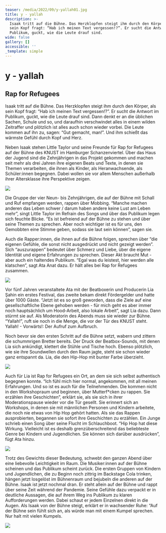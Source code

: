```yaml
---
teaser: /media/2022/09/y-yallah01.jpg
title: y - yallah
description: >-
  Isaak tritt auf die Bühne. Das Herzklopfen steigt ihm durch den Körper, als
  sein Kopf fragt: “Hab ich meinen Text vergessen!?”. Er sucht die Antwort im
  Publikum, guckt, wie die Leute drauf sind.
wide: false
gallery: []
accessible: ''
_template: simple
---
```


# y - yallah

## Rap for Refugees

Isaak tritt auf die Bühne. Das Herzklopfen steigt ihm durch den Körper, als sein Kopf fragt: “Hab ich meinen Text vergessen!?”. Er sucht die Antwort im Publikum, guckt, wie die Leute drauf sind. Dann denkt er an die üblichen Sachen, Schule und so, und daraufhin verschwindet alles in einem wilden Zeitraffer und plötzlich ist alles auch schon wieder vorbei. Die Leute kommen auf ihn zu, sagen: “Gut gemacht, man!”. Und ihm schießt das wärmste Gefühl durch Kopf und Herz.

Neben Isaak stehen Little Taylor und seine Freunde für Rap for Refugees auf der Bühne des KNUST im Hamburger Schanzenviertel. Über das Haus der Jugend sind die Zehnjährigen in das Projekt gekommen und machen seit mehr als drei Jahren ihre eigenen Beats und Texte, in denen sie Themen verarbeiten, die ihnen als Kinder, als Heranwachsende, als Schüler:innen begegnen. Dabei wollen sie vor allem Menschen außerhalb ihrer Altersklasse ihre Perspektive zeigen.

![](/media/2022/09/01.jpg)

Die Gruppe der vier Neun- bis Zehnjährigen, die auf der Bühne mit Schall und Ruf empfangen werden, rappen über Mobbing. “Manche machen anderen das Leben schwer / darum haben andere keine Lust am Leben mehr”, singt Little Taylor im Refrain des Songs und über das Publikum legen sich feuchte Blicke. “Es ist befreiend auf der Bühne zu stehen und über seine Themen zu sprechen. Aber noch wichtiger ist es für uns, den Gemobbten eine Stimme geben, sodass sie laut sein können”, sagen sie.

Auch die Rapper:innen, die ihnen auf die Bühne folgen, sprechen über “die eigenen Gefühle, die sonst nicht ausgedrückt und nicht gezeigt werden”. Sich “auszurappen” bedeutet über Schmerz und Liebe, über die eigene Identität und eigene Erfahrungen zu sprechen. Dieser Akt braucht Mut - aber auch ein haltendes Publikum. “Egal was du leistest, hier werden alle klatschen”, sagt Ata Anat dazu. Er hält alles bei Rap for Refugees zusammen.

![](/media/2022/09/02.jpg)

Vor fünf Jahren veranstaltete Ata mit der Beatboxerin und Producerin Lia Şahin ein erstes Festival, das zweite bekam direkt Fördergelder und hatte über 1000 Gäste. “Jetzt ist es so groß geworden, dass die Ziele auf eine gesellschaftliche Ebene gehoben werden - für mich geht es aber immer noch hauptsächlich um Hood-Arbeit, also lokale Arbeit”, sagt Lia dazu. Dann stürmt sie auf. Als Moderatorin des Abends muss sie wieder zur Bühne. “Yallah!”, ruft sie noch in die Menge, die vor der Tür des KNUST steht. Yallah! - Vorwärts!: Der Aufruf zum Aufbruch.

Noch bevor sie den ersten Schritt auf die Bühne setzt, wabern und zittern die schummrigen Bretter bereits. Der Druck der Beatbox-Sounds, mit denen Lia sich ankündigt, klettert die Stühle und Tische hoch. Ebenso plötzlich, wie sie ihre Soundwellen durch den Raum jagte, steht sie schon wieder ganz entspannt da. Lia, die den Hip-Hop mit bunter Farbe überzieht.

![](/media/2022/09/03.jpg)

Auch für Lia ist Rap for Refugees ein Ort, an dem sie sich selbst authentisch begegnen konnte. “Ich fühl mich hier normal, angekommen, mit all meinen Erfahrungen. Und so ist es auch für die Teilnehmenden. Die kommen nicht in den Workshopraum und beginnen, über Mutterf\*cken zu rappen. Sie erzählen ihre Geschichten”, erklärt sie, als sie sich in ihrer Moderationspause wieder vor die Tür gesellt. Sie erinnert sich an Workshops, in denen sie mit männlichen Personen und Kindern arbeitete, die noch nie etwas von Hip Hop gehört hatten. Als sie das Rappen ausprobierten, begannen sie sofort ihre Geschichten zu erzählen. Ein Junge schrieb einen Song über seine Flucht im Schlauchboot. “Hip Hop hat diese Wirkung. Vielleicht ist es deshalb grenzüberschreitend das beliebteste Genre bei Kindern und Jugendlichen. Sie können sich darüber ausdrücken”, fügt Ata hinzu.

![](/media/2022/09/04.jpg)

Trotz des Gewichts dieser Bedeutung, schwebt den ganzen Abend über eine liebevolle Leichtigkeit im Raum. Die Musiker:innen auf der Bühne scheinen und das Publikum scheint zurück. Die ersten Gruppen von Kindern und Jugendlichen, die zu Beginn noch zittrig im Backstage Cola trinken, hängen jetzt losgelöst im Bühnenraum und bejubeln die anderen auf der Bühne. Isaak ist jetzt nochmal dran. Er steht allein auf der Bühne und rappt über seine Zeit während der Pandemie. Seine Gefühle dazu verpackt er in deutliche Aussagen, die auf ihrem Weg ins Publikum zu klaren Aufforderungen werden. Dabei schaut er jedem Einzelnen direkt in die Augen. Als Isaak von der Bühne steigt, erklärt er in wachsender Ruhe: “Auf der Bühne sein fühlt sich an, als würde man mit einem Kumpel sprechen. Nur halt mit vielen Kumpels.

![](/media/2022/09/05.jpg)
